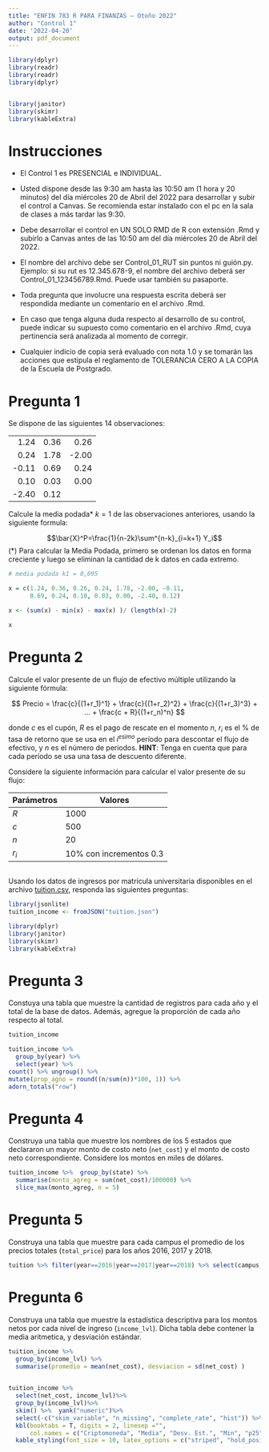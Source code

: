 ```yaml
---
title: "ENFIN 783 R PARA FINANZAS — Otoño 2022"
author: "Control 1"
date: '2022-04-20'
output: pdf_document
---
```


```r
library(dplyr)
library(readr)
library(readr)
library(dplyr)


library(janitor)
library(skimr)
library(kableExtra)

```

# Instrucciones

* El Control 1 es PRESENCIAL e INDIVIDUAL.
* Usted dispone desde las 9:30 am hasta las 10:50 am (1 hora y 20 minutos) del día miércoles 20 de Abril del 2022 para desarrollar y subir el control a Canvas. Se recomienda estar instalado con el pc en la sala de clases a más tardar las 9:30.

* Debe desarrollar el control en UN SOLO RMD de R con extensión .Rmd y subirlo a Canvas antes de las 10:50 am del día miércoles 20 de Abril del 2022.

* El nombre del archivo debe ser Control_01_RUT sin puntos ni guión.py. Ejemplo: si su rut es
12.345.678-9, el nombre del archivo deberá ser Control_01_123456789.Rmd. Puede usar también su pasaporte.

* Toda pregunta que involucre una respuesta escrita deberá ser respondida mediante un comentario en el archivo .Rmd.

* En caso que tenga alguna duda respecto al desarrollo de su control, puede indicar su supuesto como comentario en el archivo .Rmd, cuya pertinencia será analizada al momento de corregir.

* Cualquier indicio de copia será evaluado con nota 1.0 y se tomarán las acciones que estipula el reglamento de TOLERANCIA CERO A LA COPIA de la Escuela de Postgrado.




\newpage

# Pregunta 1

Se dispone de las siguientes 14 observaciones:

|       |      |       |
|------:|-----:|------:|
|  1.24 | 0.36 |  0.26 |
|  0.24 | 1.78 | -2.00 |
| -0.11 | 0.69 |  0.24 |
|  0.10 | 0.03 |  0.00 |
| -2.40 | 0.12 |       |

Calcule la media podada* $k=1$ de las observaciones anteriores, usando la siguiente formula:

$$\bar{X}^P=\frac{1}{n-2k}\sum^{n-k}_{i=k+1} Y_i$$
(*) Para calcular la Media Podada, primero se ordenan los datos en forma creciente y luego se eliminan la cantidad de k datos en cada extremo.


```r
# media podada k1 = 0,095

```

```r
x = c(1.24, 0.36, 0.26, 0.24, 1.78, -2.00, -0.11, 
      0.69, 0.24, 0.10, 0.03, 0.00, -2.40, 0.12)

x <- (sum(x) - min(x) - max(x) )/ (length(x)-2)

x
```


# Pregunta 2

Calcule el valor presente de un flujo de efectivo múltiple utilizando la siguiente fórmula:

$$ Precio = \frac{c}{(1+r_1)^1} + \frac{c}{(1+r_2)^2} + \frac{c}{(1+r_3)^3} + ... + \frac{c + R}{(1+r_n)^n} $$

donde $c$ es el cupón, $R$ es el pago de rescate en el momento $n$, $r_i$ es el \% de tasa de retorno que se usa en el $i^{esimo}$ período para descontar el flujo de efectivo, y $n$ es el número de periodos. **HINT**: Tenga en cuenta que para cada período se usa una tasa de descuento diferente.

Considere la siguiente información para calcular el valor presente de su flujo:

| Parámetros | Valores |
|------------|---------|
|     $R$    |  1000   |
|     $c$    |  500    |
|     $n$    |    20   |
|     $r_i$  |10\% con incrementos 0.3    |



```r


```



\newpage


Usando los datos de ingresos por matrícula universitaria disponibles en el archivo [tuition.csv](), responda las siguientes preguntas:




```r
library(jsonlite)
tuition_income <- fromJSON("tuition.json")

```

```r
library(dplyr)
library(janitor)
library(skimr)
library(kableExtra)
```


# Pregunta 3

Constuya una tabla que muestre la cantidad de registros para cada año y el total de la base de datos. Además, agregue la proporción de cada año respecto al total.

```r
tuition_income
```

```r
tuition_income %>% 
  group_by(year) %>% 
  select(year) %>%
count() %>% ungroup() %>%
mutate(prop_agno = round((n/sum(n))*100, 1)) %>%
adorn_totals("row")

```



# Pregunta 4

Construya una tabla que muestre los nombres de los 5 estados que declararon un mayor monto de costo neto (`net_cost`) y el monto de costo neto correspondiente. Considere los montos en miles de dólares.

```r
tuition_income %>%  group_by(state) %>% 
  summarise(monto_agreg = sum(net_cost)/100000) %>% 
  slice_max(monto_agreg, n = 5) 
```


# Pregunta 5

Construya una tabla que muestre para cada campus el promedio de los precios totales (`total_price`) para los años 2016, 2017 y 2018. 

```r

tuition %>% filter(year==2016|year==2017|year==2018) %>% select(campus,total_price,year) %>% group_by(campus,year) %>% summarise(mean(total_price)) 

```




# Pregunta 6

Construya una tabla que muestre la estadística descriptiva para los montos netos por cada nivel de ingreso (`income_lvl`). Dicha tabla debe contener la media aritmetica, y desviación estándar. 

```r
tuition_income %>% 
  group_by(income_lvl) %>%
  summarise(promedio = mean(net_cost), desviacion = sd(net_cost) ) 
  
```

```r
tuition_income %>% 
  select(net_cost, income_lvl)%>%
  group_by(income_lvl)%>%  
  skim() %>%  yank("numeric")%>%
  select(-c("skim_variable", "n_missing", "complete_rate", "hist")) %>%
  kbl(booktabs = T, digits = 2, linesep ="",
      col.names = c("Criptomoneda", "Media", "Desv. Est.", "Min", "p25", "p50", "p75", "Max")) %>%
  kable_styling(font_size = 10, latex_options = c("striped", "hold_position"))
```




